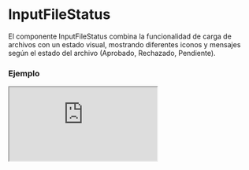 
# InputFileStatus

El componente InputFileStatus combina la funcionalidad de carga de archivos con un estado visual, mostrando diferentes iconos y mensajes según el estado del archivo (Aprobado, Rechazado, Pendiente).

### Ejemplo

<Iframe minHeightIframe="30dvh" src="https://fenextjs-component-storybook.vercel.app/iframe.html?args=&id=input-inputfilestatus--index&viewMode=story" />

### Importacion

Para importar el componente InputFileStatus, se puede hacer desde fenextjs

```tsx copy
import { InputFileStatus } from "fenextjs";
```

### Parametros

| Parametro | Tipo | Requerido | Default | Descripcion |
| --------- | ---- | --------- | ------- | ----------- |
| title | ReactNode | no | 'Drag and drop here' | Título del componente que se muestra cuando no hay archivos cargados. |
| text | ReactNode | no | 'Drag and drop your file or template here.' | Texto que se muestra para guiar al usuario sobre la acción que debe realizar. |
| icon | ReactNode | no | \<Upload2 /\> | Ícono que se muestra en el componente. |
| btn | ReactNode | no | 'Choose File' | Texto o contenido del botón de carga. |
| iconLoader | ReactNode | no | \<LoaderSpinner /\> | Ícono que se muestra mientras se está cargando el archivo. |
| className | string | no | '' | Clase CSS para el componente. |
| onUploadFile | (data: FileProps) =\> Promise\<FileProps\> | sí | undefined | Función que se ejecuta para manejar la carga del archivo. |
| contentByStatus | InputFileStatusContentByStatus | no | \{\} | Contenido específico para cada estado del archivo, que incluye título, ícono y etiqueta. |

### Storybook

Para ver el storybook del componente lo puede hacer con este [link](https://fenextjs-component-storybook.vercel.app/?path=/story/input-inputfilestatus--index)

### Usos

- Carga de archivo con estado de éxito

```tsx copy
<InputFileStatus 
    onUploadFile={
        async (file) => { 
            /* Lógica de carga */ 
            return file; 
        }
    } 
/>
```

- Carga de archivo con gestión de errores

```tsx copy
<InputFileStatus 
    onUploadFile={
        async (file) => { 
            throw new Error('Error de carga'); 
        }
    } 
/>
```

- Componente de carga con botón personalizado

```tsx copy
<InputFileStatus 
    btn={<Button>Subir Archivo</Button>} 
    onUploadFile={
        async (file) => { 
            /* Lógica de carga */ 
            return file; 
        }
    } 
/>
```

